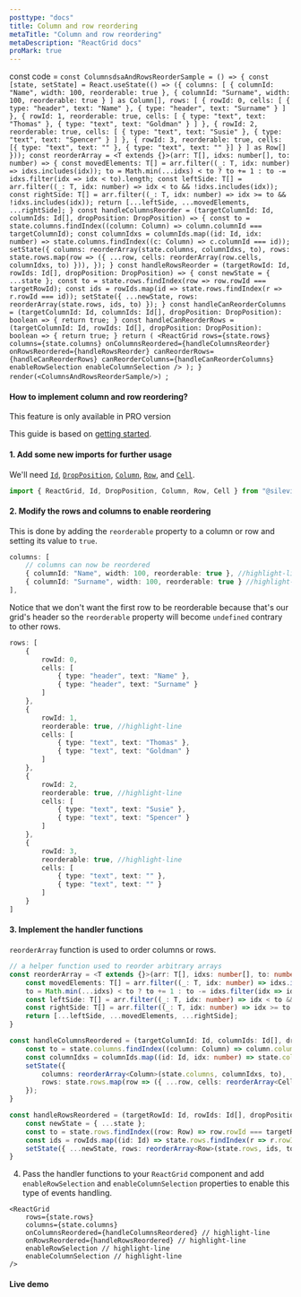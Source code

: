 ```yaml
---
posttype: "docs"
title: Column and row reordering
metaTitle: "Column and row reordering"
metaDescription: "ReactGrid docs"
proMark: true
---
```

const code = `const ColumnsdsaAndRowsReorderSample = () => {
  const [state, setState] = React.useState(() => ({
    columns: [
      { columnId: "Name", width: 100, reorderable: true },
      { columnId: "Surname", width: 100, reorderable: true }
    ] as Column[],
    rows: [
      {
        rowId: 0,
        cells: [
          { type: "header", text: "Name" },
          { type: "header", text: "Surname" }
        ]
      },
      {
        rowId: 1,
        reorderable: true,
        cells: [
          { type: "text", text: "Thomas" },
          { type: "text", text: "Goldman" }
        ]
      },
      {
        rowId: 2,
        reorderable: true,
        cells: [
          { type: "text", text: "Susie" },
          { type: "text", text: "Spencer" }
        ]
      },
      {
        rowId: 3,
        reorderable: true,
        cells: [{ type: "text", text: "" }, { type: "text", text: "" }]
      }
    ] as Row[]
  }));
  const reorderArray = <T extends {}>(arr: T[], idxs: number[], to: number) => {
    const movedElements: T[] = arr.filter((_: T, idx: number) => idxs.includes(idx));
    to = Math.min(...idxs) < to ? to += 1 : to -= idxs.filter(idx => idx < to).length;
    const leftSide: T[] = arr.filter((_: T, idx: number) => idx < to && !idxs.includes(idx));
    const rightSide: T[] = arr.filter((_: T, idx: number) => idx >= to && !idxs.includes(idx));
    return [...leftSide, ...movedElements, ...rightSide];
  }
  const handleColumnsReorder = (targetColumnId: Id, columnIds: Id[], dropPosition: DropPosition) => {
    const to = state.columns.findIndex((column: Column) => column.columnId === targetColumnId);
    const columnIdxs = columnIds.map((id: Id, idx: number) => state.columns.findIndex((c: Column) => c.columnId === id));
    setState({
      columns: reorderArray(state.columns, columnIdxs, to),
      rows: state.rows.map(row => ({ ...row, cells: reorderArray(row.cells, columnIdxs, to) })),
    });
  }
  const handleRowsReorder = (targetRowId: Id, rowIds: Id[], dropPosition: DropPosition) => {
      const newState = { ...state };
      const to = state.rows.findIndex(row => row.rowId === targetRowId);
      const ids = rowIds.map(id => state.rows.findIndex(r => r.rowId === id));
      setState({ ...newState, rows: reorderArray(state.rows, ids, to) });
  }
  const handleCanReorderColumns = (targetColumnId: Id, columnIds: Id[], dropPosition: DropPosition): boolean => {
    return true;
  }
  const handleCanReorderRows = (targetColumnId: Id, rowIds: Id[], dropPosition: DropPosition): boolean => {
    return true;
  }
  return (
    <ReactGrid
      rows={state.rows}
      columns={state.columns}
      onColumnsReordered={handleColumnsReorder}
      onRowsReordered={handleRowsReorder}
      canReorderRows={handleCanReorderRows}
      canReorderColumns={handleCanReorderColumns}
      enableRowSelection
      enableColumnSelection
    />
  );
}
render(<ColumnsAndRowsReorderSample/>)
`;

#### How to implement column and row reordering?

<Alert color="primary">
	<i class="fas fa-exclamation-circle pr-3"></i>
	This feature is only available in PRO version
</Alert>

This guide is based on [getting started](/docs/3.0/1-getting-started/).

#### 1. Add some new imports for further usage

We'll need [`Id`](/docs/3.0/7-api/1-types/4-id/), [`DropPosition`](/docs/3.0/7-api/1-types/5-drop-position/), 
[`Column`](/docs/3.0/7-api/0-interfaces/3-column/), [`Row`](/docs/3.0/7-api/0-interfaces/2-row/), 
and [`Cell`](/docs/3.0/7-api/0-interfaces/4-cell/).

```ts
import { ReactGrid, Id, DropPosition, Column, Row, Cell } from "@silevis/reactgrid";
```

#### 2. Modify the rows and columns to enable reordering

This is done by adding the `reorderable` property to a column or row and setting its value to `true`.

```ts
columns: [
	// columns can now be reordered
	{ columnId: "Name", width: 100, reorderable: true }, //highlight-line
	{ columnId: "Surname", width: 100, reorderable: true } //highlight-line
],
```

Notice that we don't want the first row to be reorderable because that's our grid's header so the `reorderable` 
property will become `undefined` contrary to other rows.

```ts
rows: [
	{
		rowId: 0,
		cells: [
			{ type: "header", text: "Name" },
			{ type: "header", text: "Surname" }
		]
	},
	{
		rowId: 1,
		reorderable: true, //highlight-line
		cells: [
			{ type: "text", text: "Thomas" },
			{ type: "text", text: "Goldman" }
		]
	},
	{
		rowId: 2,
		reorderable: true, //highlight-line
		cells: [
			{ type: "text", text: "Susie" },
			{ type: "text", text: "Spencer" }
		]
	},
	{
		rowId: 3,
		reorderable: true, //highlight-line
		cells: [
			{ type: "text", text: "" }, 
			{ type: "text", text: "" }
		]
	}
]
```

#### 3. Implement the handler functions

`reorderArray` function is used to order columns or rows. 

```ts
// a helper function used to reorder arbitrary arrays
const reorderArray = <T extends {}>(arr: T[], idxs: number[], to: number) => {
	const movedElements: T[] = arr.filter((_: T, idx: number) => idxs.includes(idx));
	to = Math.min(...idxs) < to ? to += 1 : to -= idxs.filter(idx => idx < to).length;
	const leftSide: T[] = arr.filter((_: T, idx: number) => idx < to && !idxs.includes(idx));
	const rightSide: T[] = arr.filter((_: T, idx: number) => idx >= to && !idxs.includes(idx));
	return [...leftSide, ...movedElements, ...rightSide];
}

const handleColumnsReordered = (targetColumnId: Id, columnIds: Id[], dropPosition: DropPosition) => {
	const to = state.columns.findIndex((column: Column) => column.columnId === targetColumnId);
	const columnIdxs = columnIds.map((id: Id, idx: number) => state.columns.findIndex((c: Column) => c.columnId === id));
	setState({
		columns: reorderArray<Column>(state.columns, columnIdxs, to),
		rows: state.rows.map(row => ({ ...row, cells: reorderArray<Cell>(row.cells, columnIdxs, to) })),
	});
}

const handleRowsReordered = (targetRowId: Id, rowIds: Id[], dropPosition: DropPosition) => {
	const newState = { ...state };
	const to = state.rows.findIndex((row: Row) => row.rowId === targetRowId);
	const ids = rowIds.map((id: Id) => state.rows.findIndex(r => r.rowId === id)) as number[];
	setState({ ...newState, rows: reorderArray<Row>(state.rows, ids, to) });
}
```

4. Pass the handler functions to your `ReactGrid` component and add `enableRowSelection` and `enableColumnSelection` properties to
enable this type of events handling.

```tsx
<ReactGrid
	rows={state.rows}
	columns={state.columns}
	onColumnsReordered={handleColumnsReordered} // highlight-line
	onRowsReordered={handleRowsReordered} // highlight-line
	enableRowSelection // highlight-line
	enableColumnSelection // highlight-line
/>
```

#### Live demo

<LiveCode 
  code={code}
  title='Column and row reordering live demo'
  noInline={true}
/> 